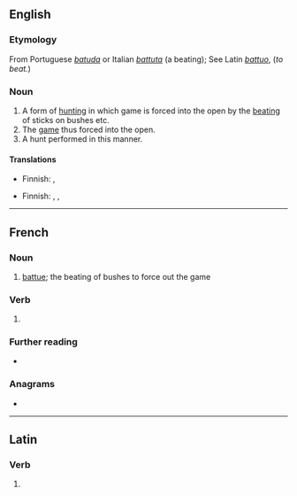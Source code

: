 ==English==

===Etymology===
From Portuguese ''[[batuda]]'' or Italian ''[[battuta]]'' (a beating); See Latin ''[[battuo]]'', (''to beat.'')

===Noun===
{{en-noun|-}}

# A form of [[hunting]] in which game is forced into the open by the [[beating]] of sticks on bushes etc.
# The [[game]] thus forced into the open.
# A hunt performed in this manner.

====Translations====
{{trans-top|form of hunting}}
* Finnish: {{t|fi|ajometsästys}}, {{t|fi|ajopyynti}}
{{trans-mid}}
{{trans-bottom}}

{{trans-top|game}}
{{trans-mid}}
{{trans-bottom}}

{{trans-top|hunt}}
* Finnish: {{t|fi|ajojahti}}, {{t|fi|ajometsästys}}, {{t|fi|ajopyynti}}
{{trans-mid}}
{{trans-bottom}}

----

==French==

===Noun===
{{fr-noun|f}}
# [[#English|battue]]; the beating of bushes to force out the game

===Verb===
{{head|fr|past participle form}}

# {{feminine singular past participle of|battre|lang=fr|nocat=1}}

===Further reading===
* {{R:TLFi}}

===Anagrams===
* {{l|fr|ébattu}}

----

==Latin==

===Verb===
{{la-verb-form|battue}}

# {{inflection of|battuō||2|s|pres|act|imp|lang=la}}